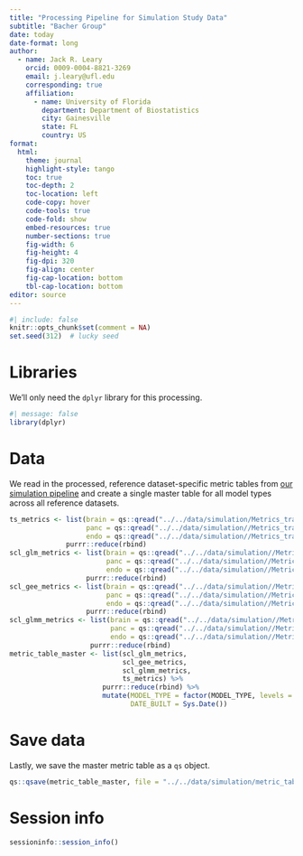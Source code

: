 ```yaml
---
title: "Processing Pipeline for Simulation Study Data"
subtitle: "Bacher Group"
date: today
date-format: long
author:
  - name: Jack R. Leary
    orcid: 0009-0004-8821-3269
    email: j.leary@ufl.edu
    corresponding: true
    affiliation: 
      - name: University of Florida
        department: Department of Biostatistics
        city: Gainesville
        state: FL
        country: US
format:
  html: 
    theme: journal
    highlight-style: tango
    toc: true
    toc-depth: 2
    toc-location: left
    code-copy: hover
    code-tools: true
    code-fold: show
    embed-resources: true
    number-sections: true
    fig-width: 6
    fig-height: 4
    fig-dpi: 320
    fig-align: center
    fig-cap-location: bottom
    tbl-cap-location: bottom
editor: source
---
```


```r
#| include: false
knitr::opts_chunk$set(comment = NA)
set.seed(312)  # lucky seed
```

# Libraries  {#sec-libs}

We'll only need the `dplyr` library for this processing. 

```r
#| message: false
library(dplyr)
```

# Data  {#sec-data}

We read in the processed, reference dataset-specific metric tables from [our simulation pipeline](https://www.github.com/jr-leary7/scLANE-Simulations) and create a single master table for all model types across all reference datasets.

```r
ts_metrics <- list(brain = qs::qread("../../data/simulation/Metrics_tradeSeq_Single_Subject_Brain"), 
                   panc = qs::qread("../../data/simulation//Metrics_tradeSeq_Single_Subject_Pancreas"), 
                   endo = qs::qread("../../data/simulation//Metrics_tradeSeq_Single_Subject_Endocrinogenesis")) %>% 
              purrr::reduce(rbind)
scl_glm_metrics <- list(brain = qs::qread("../../data/simulation//Metrics_scLANE_GLM_Single_Subject_Brain"), 
                        panc = qs::qread("../../data/simulation//Metrics_scLANE_GLM_Single_Subject_Pancreas"), 
                        endo = qs::qread("../../data/simulation//Metrics_scLANE_GLM_Single_Subject_Endocrinogenesis")) %>% 
                   purrr::reduce(rbind)
scl_gee_metrics <- list(brain = qs::qread("../../data/simulation//Metrics_scLANE_GEE_Multi_Subject_Brain"), 
                        panc = qs::qread("../../data/simulation//Metrics_scLANE_GEE_Multi_Subject_Pancreas"), 
                        endo = qs::qread("../../data/simulation//Metrics_scLANE_GEE_Multi_Subject_Endocrinogenesis")) %>% 
                   purrr::reduce(rbind)
scl_glmm_metrics <- list(brain = qs::qread("../../data/simulation//Metrics_scLANE_GLMM_Multi_Subject_Brain"), 
                         panc = qs::qread("../../data/simulation//Metrics_scLANE_GLMM_Multi_Subject_Pancreas"), 
                         endo = qs::qread("../../data/simulation//Metrics_scLANE_GLMM_Multi_Subject_Endocrinogenesis")) %>% 
                    purrr::reduce(rbind)
metric_table_master <- list(scl_glm_metrics, 
                            scl_gee_metrics,
                            scl_glmm_metrics, 
                            ts_metrics) %>% 
                       purrr::reduce(rbind) %>% 
                       mutate(MODEL_TYPE = factor(MODEL_TYPE, levels = c("scLANE - GLM", "tradeSeq", "scLANE - GEE", "scLANE - GLMM")), 
                              DATE_BUILT = Sys.Date())
```

# Save data {#sec-save}

Lastly, we save the master metric table as a `qs` object. 

```r
qs::qsave(metric_table_master, file = "../../data/simulation/metric_table_master")
```

# Session info {#sec-SI}

```r
sessioninfo::session_info()
```
